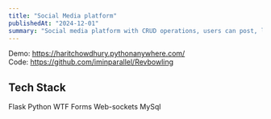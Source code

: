 ```yaml
---
title: "Social Media platform"
publishedAt: "2024-12-01"
summary: "Social media platform with CRUD operations, users can post, like, comment, and chat with other users"
---
```


Demo: https://haritchowdhury.pythonanywhere.com/ <br/>
Code: https://github.com/iminparallel/Revbowling

## Tech Stack

Flask
Python
WTF Forms
Web-sockets
MySql
